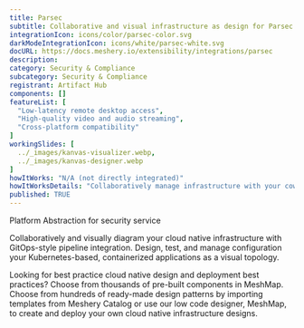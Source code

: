 ```yaml
---
title: Parsec
subtitle: Collaborative and visual infrastructure as design for Parsec
integrationIcon: icons/color/parsec-color.svg
darkModeIntegrationIcon: icons/white/parsec-white.svg
docURL: https://docs.meshery.io/extensibility/integrations/parsec
description: 
category: Security & Compliance
subcategory: Security & Compliance
registrant: Artifact Hub
components: []
featureList: [
  "Low-latency remote desktop access",
  "High-quality video and audio streaming",
  "Cross-platform compatibility"
]
workingSlides: [
  ../_images/kanvas-visualizer.webp,
  ../_images/kanvas-designer.webp
]
howItWorks: "N/A (not directly integrated)"
howItWorksDetails: "Collaboratively manage infrastructure with your coworkers synchronously sharing the same designs."
published: TRUE
---
```

<p>
Platform Abstraction for security service
</p>
<p>
    Collaboratively and visually diagram your cloud native infrastructure with GitOps-style pipeline integration. Design, test, and manage configuration your Kubernetes-based, containerized applications as a visual topology.
</p>
<p>
    Looking for best practice cloud native design and deployment best practices? Choose from thousands of pre-built components in MeshMap. Choose from hundreds of ready-made design patterns by importing templates from Meshery Catalog or use our low code designer, MeshMap, to create and deploy your own cloud native infrastructure designs.
</p>

